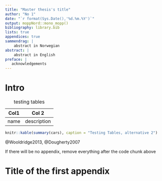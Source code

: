 ---
title: "Master thesis's title"
author: "No 1"
date: "`r format(Sys.Date(),'%d.%m.%Y')`"
output: moppNord::mono_mopp()
bibliography: library.bib
lists: true
appendices: true
sammendrag: |
    abstract in Norwegian
abstract: |
    abstract in English
preface: |
   acknowledgements
---

<!-- If you want to write your MOPP in Norwegian, you should add `lang: nb` above -->


# Intro

| Col1  | Col 2      |
| ------|------------|
| name  | description|

Table: testing tables

```{r}
knitr::kable(summary(cars), caption = "Testing Tables, alternative 2")
```


\lipsum[2-20]

\begin{figure}
\includegraphics{nordlogono}
\caption{testin figure}
\end{figure}

@Wooldridge2013, @Dougherty2007


```{=latex}
\Appendices
```

<!-- If you have Appendices, create a new chapter with a desired appendix.-->
If there will be no appendix, remove everything after the code chunk above


# Title of the first appendix
